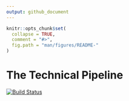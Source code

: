 ```yaml
---
output: github_document
---
```


<!-- README.md is generated from README.Rmd. Please edit that file -->

```r
knitr::opts_chunk$set(
  collapse = TRUE,
  comment = "#>",
  fig.path = "man/figures/README-"
)
```


# The Technical Pipeline

[![Build Status](https://travis-ci.com/anderslaunerbaek/thesis_pipe.svg?branch=master)](https://travis-ci.com/anderslaunerbaek/thesis_pipe)
